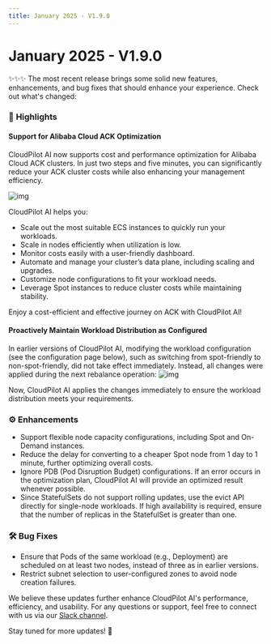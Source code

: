 ```yaml
---
title: January 2025 - V1.9.0
---
```


# January 2025 - V1.9.0

✨✨✨ The most recent release brings some solid new features, enhancements, and bug fixes that should enhance your experience. Check out what's changed:

### 🚀 **Highlights**

#### **Support for Alibaba Cloud ACK Optimization**

CloudPilot AI now supports cost and performance optimization for Alibaba Cloud ACK clusters. In just two steps and five minutes, you can significantly reduce your ACK cluster costs while also enhancing your management efficiency.

![img](./img/alibabacloud.jpg)

CloudPilot AI helps you:

- Scale out the most suitable ECS instances to quickly run your workloads.
- Scale in nodes efficiently when utilization is low.
- Monitor costs easily with a user-friendly dashboard.
- Automate and manage your cluster’s data plane, including scaling and upgrades.
- Customize node configurations to fit your workload needs.
- Leverage Spot instances to reduce cluster costs while maintaining stability.

Enjoy a cost-efficient and effective journey on ACK with CloudPilot AI!

#### **Proactively Maintain Workload Distribution as Configured**

In earlier versions of CloudPilot AI, modifying the workload configuration (see the configuration page below), such as switching from spot-friendly to non-spot-friendly, did not take effect immediately. Instead, all changes were applied during the next rebalance operation:
![img](./img/1-9-0-workloadcfg.png)

Now, CloudPilot AI applies the changes immediately to ensure the workload distribution meets your requirements.

### ⚙️ Enhancements
- Support flexible node capacity configurations, including Spot and On-Demand instances.
- Reduce the delay for converting to a cheaper Spot node from 1 day to 1 minute, further optimizing overall costs.
- Ignore PDB (Pod Disruption Budget) configurations. If an error occurs in the optimization plan, CloudPilot AI will provide an optimized result whenever possible.
- Since StatefulSets do not support rolling updates, use the evict API directly for single-node workloads. If high availability is required, ensure that the number of replicas in the StatefulSet is greater than one.


### 🛠️ Bug Fixes
- Ensure that Pods of the same workload (e.g., Deployment) are scheduled on at least two nodes, instead of three as in earlier versions.
- Restrict subnet selection to user-configured zones to avoid node creation failures.

We believe these updates further enhance CloudPilot AI's performance, efficiency, and usability. For any questions or support, feel free to connect with us via our [Slack channel](https://join.slack.com/t/cloudpilotai/shared_invite/zt-36q9wpyol-N2X3izL~HZcf1_QSko6~6Q).  

Stay tuned for more updates! 🚀